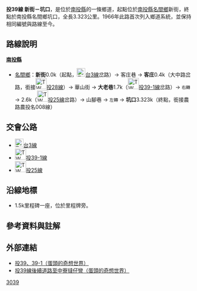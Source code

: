 {{Infobox Taiwan Highway
|type=TH
|county=nt
|route=39
|Name=客庄巷、華山街、大老巷、山腳巷
|Level=鄉道
|Length=3.323
|Start=[[南投縣|南投縣]][[名間鄉|名間鄉]]新街
|End=南投縣名間鄉坑口
|Dep=[[南投縣政府|南投縣政府]]
}}
'''投39線 新街－坑口'''，是位於[[南投縣|南投縣]]的一條鄉道，起點位於[[南投縣|南投縣]][[名間鄉|名間鄉]]新街，終點於南投縣名間鄉坑口，全長3.323公里。{{r|thb}}1966年此路首次列入鄉道系統{{r|gazette1966}}，並保持相同編號與路線至今。

== 路線說明 ==
;'''[[南投縣|南投縣]]'''
*[[名間鄉|名間鄉]]：'''新街'''0.0k（起點，[[File:TW_PHW3.svg|23px]][[台3線|台3線]]岔路）→ 客庄巷 → '''客庄'''0.4k（大中路岔路，銜接[[File:TW_THWnt28.png|30px]][[投28線|投28線]]）→ 華山街 → '''大老巷'''1.7k（[[File:TW_THWnt39-1.png|30px]][[投39線#支線|投39-1線]]岔路）→ <SMALL>右轉</SMALL> → 2.6k（[[File:TW_THWnt25.png|30px]][[投25線|投25線]]岔路）→ 山腳巷 → <SMALL>左轉</SMALL> → '''坑口'''3.323k（終點，銜接農路農投名008線）  

== 交會公路 ==
*[[File:TW_PHW3.svg|23px]][[台3線|台3線]]
*[[File:TW_THWnt39-1.png|30px]][[投39線#支線|投39-1線]]
*[[File:TW_THWnt25.png|30px]][[投25線|投25線]]

== 沿線地標 ==
*1.5k里程碑一座，位於里程牌旁。

== 參考資料與註解 ==
{{reflist|refs=

<ref name="thb">{{cite web|url=http://spreadsheets.google.com/pub?key=0AnKLEleOqdwVdFU1OW8xYUQxdWlCSzdUbmZfSXVpYUE&hl=zh_TW&single=true&gid=3&output=html|title=南投縣鄉道公路路線表|accessdate=2010-08-24|date=2010-07-19|publisher=公路總局}}{{dead link|date=2018年3月 |bot=InternetArchiveBot |fix-attempted=yes }}</ref>

<ref name="gazette1966">{{cite web|url=http://gaz.ncl.edu.tw/detail.jsp?sysid=E0921514 |title=公告臺灣省縣鄉道及專用公路路線-{里程表}- |accessdate=2010-08-24 |date=1966-08-01 |work=政府公報資訊網 |publisher=臺灣省政府}}</ref>

}}

== 外部連結 ==
*[http://www.wretch.cc/blog/eggheadtony/11896480 投39、39-1（蛋頭的奇想世界）] {{Wayback|url=http://www.wretch.cc/blog/eggheadtony/11896480 |date=20131227000119 }}
*[http://www.wretch.cc/blog/eggheadtony/11896500 投39線後續道路至中寮撻仔彎（蛋頭的奇想世界）] {{Wayback|url=http://www.wretch.cc/blog/eggheadtony/11896500 |date=20131226234542 }}

{{南投縣鄉道}}

[[分類:南投縣鄉道|3039]]